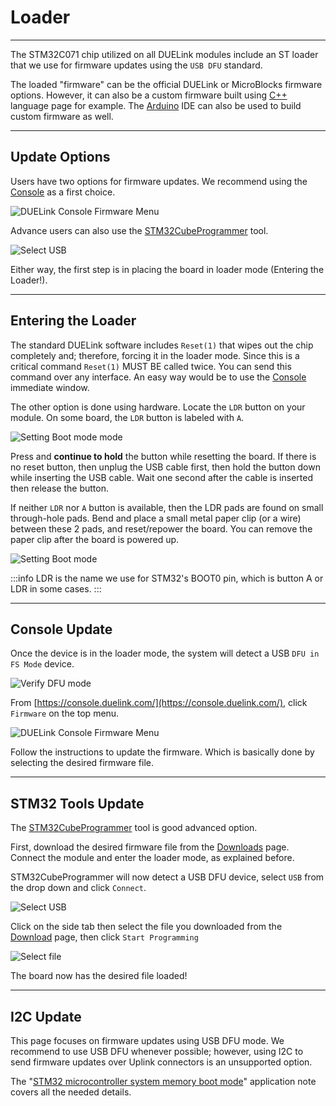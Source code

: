 # Loader

---

The STM32C071 chip utilized on all DUELink modules include an ST loader that we use for firmware updates using the `USB DFU` standard. 

The loaded "firmware" can be the official DUELink or MicroBlocks firmware options. However, it can also be a custom firmware built using [C++](./language/cpp) language page for example. The [Arduino](./hw/arduino) IDE can also be used to build custom firmware as well.

---

## Update Options

Users have two options for firmware updates. We recommend using the [Console](./console) as a first choice.

![DUELink Console Firmware Menu](pathname:///img/console-firmware.png)

Advance users can also use the [STM32CubeProgrammer](https://www.st.com/en/development-tools/stm32cubeprog.html) tool.

![Select USB](pathname:///img/stm-select-usb.png)

Either way, the first step is in placing the board in loader mode (Entering the Loader!).

---

## Entering the Loader

The standard DUELink software includes `Reset(1)` that wipes out the chip completely and; therefore, forcing it in the loader mode. Since this is a critical command `Reset(1)` MUST BE called twice. You can send this command over any interface. An easy way would be to use the [Console](./console) immediate window.

The other option is done using hardware. Locate the `LDR` button on your module. On some board, the `LDR` button is labeled with `A`.

![Setting Boot mode mode](pathname:///img/ldr-a-buttons.png)

Press and **continue to hold** the button while resetting the board. If there is no reset button, then unplug the USB cable first, then hold the button down while inserting the USB cable. Wait one second after the cable is inserted then release the button.

If neither `LDR` nor `A` button is available, then the LDR pads are found on small through-hole pads. Bend and place a small metal paper clip (or a wire) between these 2 pads, and reset/repower the board. You can remove the paper clip after the board is powered up.

![Setting Boot mode](pathname:///img/boot-mode.png)

:::info
LDR is the name we use for STM32's BOOT0 pin, which is button A or LDR in some cases. 
:::

---

## Console Update

Once the device is in the loader mode, the system will detect a USB `DFU in FS Mode` device.

![Verify DFU mode](pathname:///img/device-manager-dfu.png)

From [https://console.duelink.com/](https://console.duelink.com/), click `Firmware` on the top menu.

![DUELink Console Firmware Menu](pathname:///img/due-firmware.png)

Follow the instructions to update the firmware. Which is basically done by selecting the desired firmware file.

---

## STM32 Tools Update

The [STM32CubeProgrammer](https://www.st.com/en/development-tools/stm32cubeprog.html) tool is good advanced option.

First, download the desired firmware file from the [Downloads](downloads) page. Connect the module and enter the loader mode, as explained before.

STM32CubeProgrammer will now detect a USB DFU device, select `USB` from the drop down and click `Connect`.

![Select USB](pathname:///img/stm-select-usb.png)

Click on the side tab then select the file you downloaded from the [Download](downloads) page, then click `Start Programming`

![Select file](pathname:///img/stm-selectfile-program.png)

The board now has the desired file loaded!

---

## I2C Update

This page focuses on firmware updates using USB DFU mode. We recommend to use USB DFU whenever possible; however, using I2C to send firmware updates over Uplink connectors is an unsupported option.

The "[STM32 microcontroller system memory boot mode](https://www.st.com/resource/en/application_note/an2606-stm32-microcontroller-system-memory-boot-mode-stmicroelectronics.pdf)" application note covers all the needed details.
